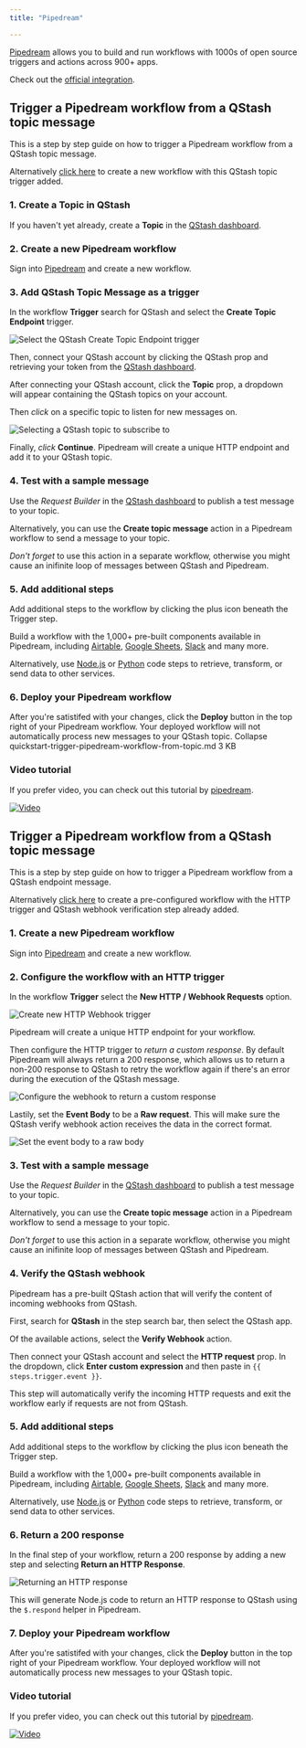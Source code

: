 ```yaml
---
title: "Pipedream"

---
```


[Pipedream](https://pipedream.com) allows you to build and run workflows with
1000s of open source triggers and actions across 900+ apps.

Check out the [official integration](https://pipedream.com/apps/qstash).

## Trigger a Pipedream workflow from a QStash topic message

This is a step by step guide on how to trigger a Pipedream workflow from a
QStash topic message.

Alternatively [click here](https://pipedream.com/new?h=tch_3egfAX) to create a
new workflow with this QStash topic trigger added.

### 1. Create a Topic in QStash

If you haven't yet already, create a **Topic** in the
[QStash dashboard](https://console.upstash.com/qstash?tab=topics).

### 2. Create a new Pipedream workflow

Sign into [Pipedream](https://pipedream.com) and create a new workflow.

### 3. Add QStash Topic Message as a trigger

In the workflow **Trigger** search for QStash and select the **Create Topic
Endpoint** trigger.

![Select the QStash Create Topic Endpoint trigger](https://res.cloudinary.com/pipedreamin/image/upload/v1664298855/docs/components/CleanShot_2022-09-27_at_13.13.56_x6gzgk.gif)

Then, connect your QStash account by clicking the QStash prop and retrieving
your token from the
[QStash dashboard](https://console.upstash.com/qstash?tab=details).

After connecting your QStash account, click the **Topic** prop, a dropdown will
appear containing the QStash topics on your account.

Then _click_ on a specific topic to listen for new messages on.

![Selecting a QStash topic to subscribe to](https://res.cloudinary.com/pipedreamin/image/upload/v1664299016/docs/components/CleanShot_2022-09-27_at_13.16.35_rewzbo.gif)

Finally, _click_ **Continue**. Pipedream will create a unique HTTP endpoint and
add it to your QStash topic.

### 4. Test with a sample message

Use the _Request Builder_ in the
[QStash dashboard](https://console.upstash.com/qstash?tab=details) to publish a
test message to your topic.

Alternatively, you can use the **Create topic message** action in a Pipedream
workflow to send a message to your topic.

_Don't forget_ to use this action in a separate workflow, otherwise you might
cause an inifinite loop of messages between QStash and Pipedream.

### 5. Add additional steps

Add additional steps to the workflow by clicking the plus icon beneath the
Trigger step.

Build a workflow with the 1,000+ pre-built components available in Pipedream,
including [Airtable](https://pipedream.com/apps/airtable),
[Google Sheets](https://pipedream.com/apps/google-sheets),
[Slack](https://pipedream.com/apps/slack) and many more.

Alternatively, use [Node.js](https://pipdream.com/docs/code/nodejs) or
[Python](https://pipedream.com/docs/code/python) code steps to retrieve,
transform, or send data to other services.

### 6. Deploy your Pipedream workflow

After you're satistifed with your changes, click the **Deploy** button in the
top right of your Pipedream workflow. Your deployed workflow will not
automatically process new messages to your QStash topic. Collapse
quickstart-trigger-pipedream-workflow-from-topic.md 3 KB

### Video tutorial

If you prefer video, you can check out this tutorial by
[pipedream](https://pipedream.com).

[![Video](https://img.youtube.com/vi/-oXlWuxNG5A/0.jpg)](https://www.youtube.com/watch?v=-oXlWuxNG5A)

## Trigger a Pipedream workflow from a QStash topic message

This is a step by step guide on how to trigger a Pipedream workflow from a
QStash endpoint message.

Alternatively [click here](https://pipedream.com/new?h=tch_m5ofX6) to create a
pre-configured workflow with the HTTP trigger and QStash webhook verification
step already added.

### 1. Create a new Pipedream workflow

Sign into [Pipedream](https://pipedream.com) and create a new workflow.

### 2. Configure the workflow with an HTTP trigger

In the workflow **Trigger** select the **New HTTP / Webhook Requests** option.

![Create new HTTP Webhook trigger](https://res.cloudinary.com/pipedreamin/image/upload/v1664296111/docs/components/CleanShot_2022-09-27_at_12.27.42_cqzolg.png)

Pipedream will create a unique HTTP endpoint for your workflow.

Then configure the HTTP trigger to _return a custom response_. By default
Pipedream will always return a 200 response, which allows us to return a non-200
response to QStash to retry the workflow again if there's an error during the
execution of the QStash message.

![Configure the webhook to return a custom response](https://res.cloudinary.com/pipedreamin/image/upload/v1664296210/docs/components/CleanShot_2022-09-27_at_12.29.45_jbwtcm.png)

Lastily, set the **Event Body** to be a **Raw request**. This will make sure the
QStash verify webhook action receives the data in the correct format.

![Set the event body to a raw body](https://res.cloudinary.com/pipedreamin/image/upload/v1664302540/docs/components/CleanShot_2022-09-27_at_14.15.15_o4xinz.png)

### 3. Test with a sample message

Use the _Request Builder_ in the
[QStash dashboard](https://console.upstash.com/qstash?tab=details) to publish a
test message to your topic.

Alternatively, you can use the **Create topic message** action in a Pipedream
workflow to send a message to your topic.

_Don't forget_ to use this action in a separate workflow, otherwise you might
cause an inifinite loop of messages between QStash and Pipedream.

### 4. Verify the QStash webhook

Pipedream has a pre-built QStash action that will verify the content of incoming
webhooks from QStash.

First, search for **QStash** in the step search bar, then select the QStash app.

Of the available actions, select the **Verify Webhook** action.

Then connect your QStash account and select the **HTTP request** prop. In the
dropdown, click **Enter custom expression** and then paste in
`{{ steps.trigger.event }}`.

This step will automatically verify the incoming HTTP requests and exit the
workflow early if requests are not from QStash.

### 5. Add additional steps

Add additional steps to the workflow by clicking the plus icon beneath the
Trigger step.

Build a workflow with the 1,000+ pre-built components available in Pipedream,
including [Airtable](https://pipedream.com/apps/airtable),
[Google Sheets](https://pipedream.com/apps/google-sheets),
[Slack](https://pipedream.com/apps/slack) and many more.

Alternatively, use [Node.js](https://pipdream.com/docs/code/nodejs) or
[Python](https://pipedream.com/docs/code/python) code steps to retrieve,
transform, or send data to other services.

### 6. Return a 200 response

In the final step of your workflow, return a 200 response by adding a new step
and selecting **Return an HTTP Response**.

![Returning an HTTP response](https://res.cloudinary.com/pipedreamin/image/upload/v1664296812/docs/components/CleanShot_2022-09-27_at_12.39.25_apkngf.png)

This will generate Node.js code to return an HTTP response to QStash using the
`$.respond` helper in Pipedream.

### 7. Deploy your Pipedream workflow

After you're satistifed with your changes, click the **Deploy** button in the
top right of your Pipedream workflow. Your deployed workflow will not
automatically process new messages to your QStash topic.

### Video tutorial

If you prefer video, you can check out this tutorial by
[pipedream](https://pipedream.com).

[![Video](https://img.youtube.com/vi/uG8eO7BNok4/0.jpg)](https://youtu.be/uG8eO7BNok4)
